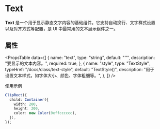 # Text

**Text** 是一个用于显示静态文字内容的基础组件。它支持自动换行、文字样式设置以及对齐方式等配置，是 UI 中最常用的文本展示组件之一。


## 属性

<PropsTable
  data={[
    {
      name: "text",
      type: "string",
      default: "''",
      description: "要显示的文本内容。",
      required: true,
    },
    {
      name: "style",
      type: "TextStyle",
      typeHref: "/docs/class/text-style",
      default: "TextStyle()",
      description: "用于设置文本样式，如字体大小、颜色、字体粗细等。",
    },
  ]}
/>

使用示例

```typescript
ClipRect({
  child: Container({
    width: 200,
    height: 200,
    color: new Color(0xffcccccc),
  }),
});
```
